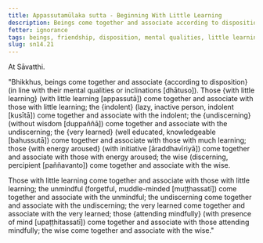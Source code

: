 ```yaml
---
title: Appassutamūlaka sutta - Beginning With Little Learning
description: Beings come together and associate according to disposition. Those with little learning come together and associate with those with little learning; and other pairs of dispositions are mentioned.
fetter: ignorance
tags: beings, friendship, disposition, mental qualities, little learning, procrastination, undiscerning, very learned, aroused energy, attending mindfully, wise, sn, sn12-21, sn14
slug: sn14.21
---
```


At Sāvatthi.

"Bhikkhus, beings come together and associate \{according to disposition} (in line with their mental qualities or inclinations [dhātuso]). Those \{with little learning} (with little learning [appassutā]) come together and associate with those with little learning; the \{indolent} (lazy, inactive person, indolent [kusītā]) come together and associate with the indolent; the \{undiscerning} (without wisdom [duppaññā]) come together and associate with the undiscerning; the \{very learned} (well educated, knowledgeable [bahussutā]) come together and associate with those with much learning; those \{with energy aroused} (with initiative [āraddhavīriyā]) come together and associate with those with energy aroused; the wise (discerning, percipient [paññavanto]) come together and associate with the wise.

Those with little learning come together and associate with those with little learning; the unmindful (forgetful, muddle-minded [muṭṭhassatī]) come together and associate with the unmindful; the undiscerning come together and associate with the undiscerning; the very learned come together and associate with the very learned; those \{attending mindfully} (with presence of mind [upaṭṭhitassatī]) come together and associate with those attending mindfully; the wise come together and associate with the wise."
